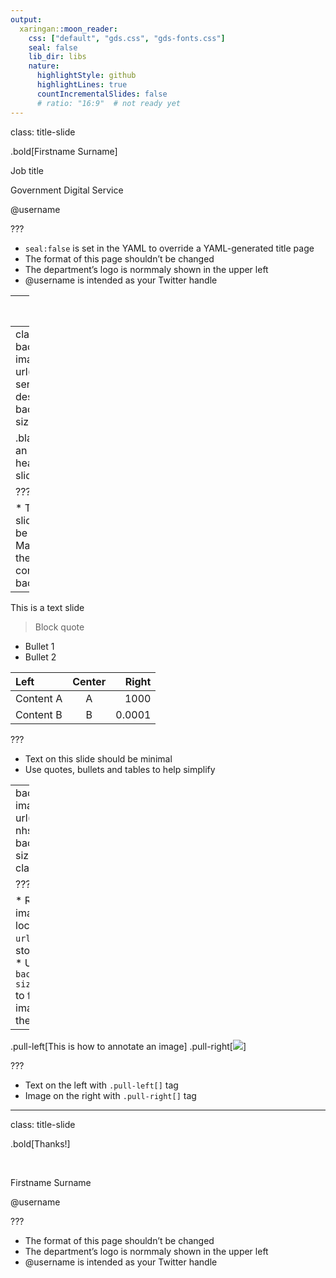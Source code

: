 ```yaml
---
output:
  xaringan::moon_reader:
    css: ["default", "gds.css", "gds-fonts.css"]
    seal: false
    lib_dir: libs
    nature:
      highlightStyle: github
      highlightLines: true
      countIncrementalSlides: false
      # ratio: "16:9"  # not ready yet
---
```

class: title-slide

.bold[Firstname Surname]

Job title

Government Digital Service

@username

???

* `seal:false` is set in the YAML to override a YAML-generated title page
* The format of this page shouldn't be changed
* The department's logo is normmaly shown in the upper left
* @username is intended as your Twitter handle

---
class: inverse

This is a heading slide

???

* Text on this slide should be minimal
* There's no background image

---
class: inverse
background-image: url("img/gds-service-design.jpg")
background-size: cover

.black[This is an image heading slide]

???

* Text on this slide should be minimal
* Make sure the text contrasts the background

---

This is a text slide

> Block quote

* Bullet 1
* Bullet 2

| Left       | Center     | Right      |
| :--------- | :--------: | ---------: |
| Content A  | A          | 1000       |
| Content B  | B          | 0.0001    |

???

* Text on this slide should be minimal
* Use quotes, bullets and tables to help simplify

---
background-image: url("img/gds-nhs.jpg")
background-size: cover
class: inverse

???

* Refer to an image location with `url()` even if stored locally
* Use `background-size: cover` to fit the image within the slide

---

.pull-left[This is how to annotate an image]
.pull-right[![](img/gds-blog-bold.jpg)]

???

* Text on the left with `.pull-left[]` tag
* Image on the right with `.pull-right[]` tag

---
class: title-slide

.bold[Thanks!]

<br>

Firstname Surname

@username

???

* The format of this page shouldn't be changed
* The department's logo is normmaly shown in the upper left
* @username is intended as your Twitter handle